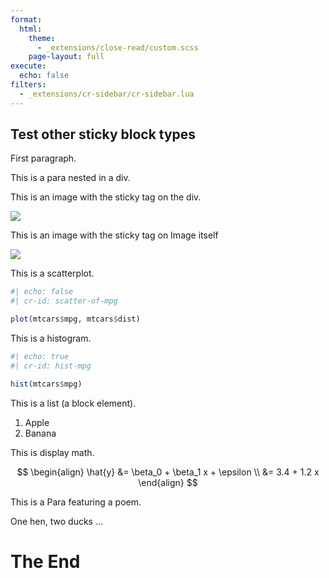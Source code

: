 ```yaml
---
format:
  html:
    theme:
      - _extensions/close-read/custom.scss
    page-layout: full
execute: 
  echo: false
filters:
  - _extensions/cr-sidebar/cr-sidebar.lua
---
```


:::{.cr-sidebar}

# Test other sticky block types

First paragraph.

::: {}
This is a para nested in a div.
:::

This is an image with the sticky tag on the div.

:::{cr-id="pink-desktop"}
![](pink-desktop.png)
:::

This is an image with the sticky tag on Image itself

![](blue-desktop.png){cr-id="blue-desktop"}

This is a scatterplot.

```r
#| echo: false
#| cr-id: scatter-of-mpg

plot(mtcars$mpg, mtcars$dist)
```

This is a histogram.

```r
#| echo: true
#| cr-id: hist-mpg

hist(mtcars$mpg)
```

This is a list (a block element).

:::{cr-id="fruit-list"}
1. Apple
2. Banana
:::

This is display math.

::: {cr-id="some-math"}

$$
\begin{align}
\hat{y} &= \beta_0 + \beta_1 x + \epsilon \\
&= 3.4 + 1.2 x
\end{align}
$$

:::

This is a Para featuring a poem.

::: {cr-id="poem"}
One hen, two ducks ...
:::

:::


# The End